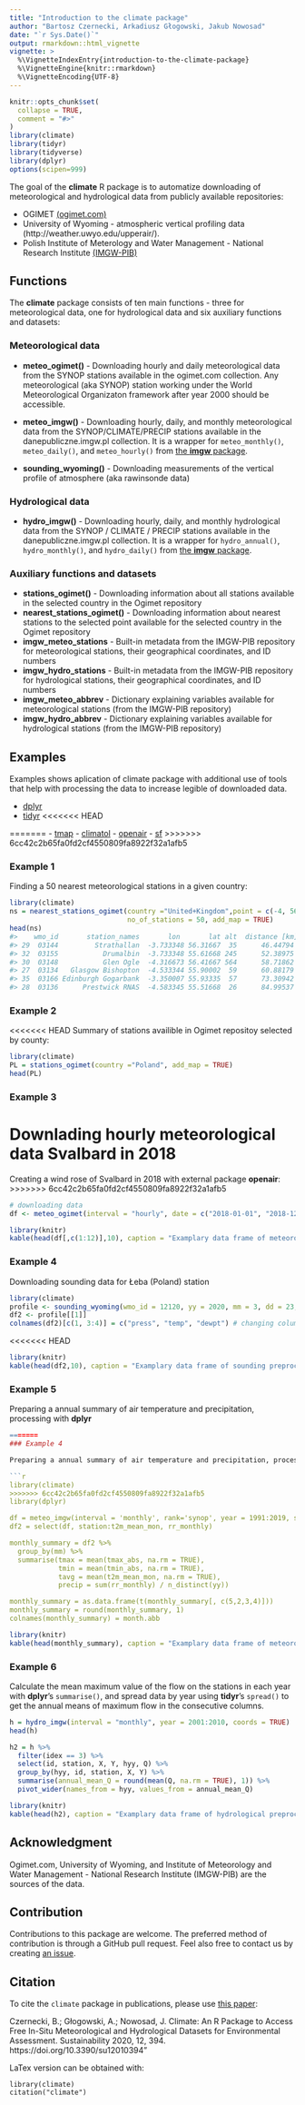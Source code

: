 ```yaml
---
title: "Introduction to the climate package"
author: "Bartosz Czernecki, Arkadiusz Głogowski, Jakub Nowosad"
date: "`r Sys.Date()`"
output: rmarkdown::html_vignette
vignette: >
  %\VignetteIndexEntry{introduction-to-the-climate-package}
  %\VignetteEngine{knitr::rmarkdown}
  %\VignetteEncoding{UTF-8}
---
```

  
```r
knitr::opts_chunk$set(
  collapse = TRUE,
  comment = "#>"
)
library(climate)
library(tidyr)
library(tidyverse)
library(dplyr)
options(scipen=999)
```

The goal of the  **climate** R package is to automatize downloading of meteorological
and hydrological data from publicly available repositories:
  
- OGIMET [(ogimet.com)](http://ogimet.com/index.phtml.en) 
- University of Wyoming - atmospheric vertical profiling data (http://weather.uwyo.edu/upperair/).
- Polish Institute of Meterology and Water Management - National Research Institute [(IMGW-PIB)](https://dane.imgw.pl/)

## Functions 

The **climate** package consists of ten main functions - three for meteorological data, one for hydrological data and six auxiliary functions and datasets:
  
### Meteorological data
  
- **meteo_ogimet()** - Downloading hourly and daily meteorological data from the SYNOP stations available in the ogimet.com collection.
Any meteorological (aka SYNOP) station working under the World Meteorological Organizaton framework after year 2000 should be accessible.

- **meteo_imgw()** - Downloading hourly, daily, and monthly meteorological data from the SYNOP/CLIMATE/PRECIP stations available in the danepubliczne.imgw.pl collection. 
It is a wrapper for `meteo_monthly()`, `meteo_daily()`, and `meteo_hourly()` from [the **imgw** package](https://github.com/bczernecki/imgw).

- **sounding_wyoming()** - Downloading measurements of the vertical profile of atmosphere (aka rawinsonde data)

### Hydrological data

- **hydro_imgw()** - Downloading hourly, daily, and monthly hydrological data from the SYNOP / CLIMATE / PRECIP stations available in the
danepubliczne.imgw.pl collection.
It is a wrapper for `hydro_annual()`, `hydro_monthly()`, and `hydro_daily()` from [the **imgw** package](https://github.com/bczernecki/imgw).

### Auxiliary functions and datasets

- **stations_ogimet()** - Downloading information about all stations available in the selected
country in the Ogimet repository
- **nearest_stations_ogimet()** - Downloading information about nearest stations to the selected point
available for the selected country in the Ogimet repository
- **imgw_meteo_stations** - Built-in   metadata from the IMGW-PIB repository for   meteorological   stations,   their   geographical
coordinates, and ID numbers
- **imgw_hydro_stations** - Built-in metadata from the IMGW-PIB repository for   hydrological   stations,    their   geographical
coordinates, and ID numbers
- **imgw_meteo_abbrev** - Dictionary explaining variables available for meteorological stations (from the IMGW-PIB repository)
- **imgw_hydro_abbrev** - Dictionary explaining variables available for hydrological stations (from the IMGW-PIB repository)

## Examples

Examples shows aplication of climate package with additional use of tools that help with processing the data to increase legible of downloaded data.  

- [dplyr](https://CRAN.R-project.org/package=dplyr)
- [tidyr](https://CRAN.R-project.org/package=tidyr)
<<<<<<< HEAD

=======
- [tmap](https://CRAN.R-project.org/package=tmap)
- [climatol](https://CRAN.R-project.org/package=climatol)
- [openair](https://CRAN.R-project.org/package=openair)
- [sf](https://CRAN.R-project.org/package=sf)
>>>>>>> 6cc42c2b65fa0fd2cf4550809fa8922f32a1afb5

### Example 1

Finding a 50 nearest meteorological stations in a given country:

``` r
library(climate)
ns = nearest_stations_ogimet(country ="United+Kingdom",point = c(-4, 56),
                             no_of_stations = 50, add_map = TRUE)
head(ns)
#>    wmo_id       station_names       lon       lat alt  distance [km]
#> 29  03144         Strathallan  -3.733348 56.31667  35      46.44794
#> 32  03155           Drumalbin  -3.733348 55.61668 245      52.38975
#> 30  03148           Glen Ogle  -4.316673 56.41667 564      58.71862
#> 27  03134   Glasgow Bishopton  -4.533344 55.90002  59      60.88179
#> 35  03166 Edinburgh Gogarbank  -3.350007 55.93335  57      73.30942
#> 28  03136      Prestwick RNAS  -4.583345 55.51668  26      84.99537
```

### Example 2

<<<<<<< HEAD
Summary of stations availible in Ogimet repositoy  selected by county:

``` r
library(climate)
PL = stations_ogimet(country ="Poland", add_map = TRUE)
head(PL)
```

### Example 3
Downlading hourly meteorological data Svalbard in 2018 
=======
Creating a wind rose of Svalbard in 2018 with external package **openair**: 
>>>>>>> 6cc42c2b65fa0fd2cf4550809fa8922f32a1afb5
  
``` r
# downloading data
df <- meteo_ogimet(interval = "hourly", date = c("2018-01-01", "2018-12-31"),station = c("01008"))
```

```r
library(knitr)
kable(head(df[,c(1:12)],10), caption = "Examplary data frame of meteorological data.")
```

### Example 4
Downloading sounding data for Łeba (Poland) station

```r
library(climate)
profile <- sounding_wyoming(wmo_id = 12120, yy = 2020, mm = 3, dd = 23, hh = 0)
df2 <- profile[[1]] 
colnames(df2)[c(1, 3:4)] = c("press", "temp", "dewpt") # changing column names
```

<<<<<<< HEAD
```r
library(knitr)
kable(head(df2,10), caption = "Examplary data frame of sounding preprocesssing.")
```

### Example 5
Preparing a annual summary of air temperature and precipitation, processing with **dplyr** 

```r
=======
### Example 4

Preparing a annual summary of air temperature and precipitation, processing with **dplyr** and plot by **climatol**:

```r
library(climate)
>>>>>>> 6cc42c2b65fa0fd2cf4550809fa8922f32a1afb5
library(dplyr)

df = meteo_imgw(interval = 'monthly', rank='synop', year = 1991:2019, station = "POZNAŃ") 
df2 = select(df, station:t2m_mean_mon, rr_monthly)

monthly_summary = df2 %>% 
  group_by(mm) %>% 
  summarise(tmax = mean(tmax_abs, na.rm = TRUE), 
            tmin = mean(tmin_abs, na.rm = TRUE),
            tavg = mean(t2m_mean_mon, na.rm = TRUE), 
            precip = sum(rr_monthly) / n_distinct(yy))            

monthly_summary = as.data.frame(t(monthly_summary[, c(5,2,3,4)])) 
monthly_summary = round(monthly_summary, 1)
colnames(monthly_summary) = month.abb
```

```r
library(knitr)
kable(head(monthly_summary), caption = "Examplary data frame of meteorological preprocesssing.")
```

### Example 6
Calculate the mean maximum value of the flow on the stations in each year with **dplyr**'s `summarise()`, and spread data by year using **tidyr**'s `spread()` to get the annual means of maximum flow in the consecutive columns.

```r
h = hydro_imgw(interval = "monthly", year = 2001:2010, coords = TRUE)
head(h)
```


```r
h2 = h %>%
  filter(idex == 3) %>%
  select(id, station, X, Y, hyy, Q) %>%
  group_by(hyy, id, station, X, Y) %>%
  summarise(annual_mean_Q = round(mean(Q, na.rm = TRUE), 1)) %>% 
  pivot_wider(names_from = hyy, values_from = annual_mean_Q)
```

```r
library(knitr)
kable(head(h2), caption = "Examplary data frame of hydrological preprocesssing.")
```


## Acknowledgment

Ogimet.com, University of Wyoming, and Institute of Meteorology and Water Management - National Research Institute (IMGW-PIB) are the sources of the data.

## Contribution

Contributions to this package are welcome. 
The preferred method of contribution is through a GitHub pull request. 
Feel also free to contact us by creating [an issue](https://github.com/bczernecki/climate/issues).

## Citation

To cite the `climate` package in publications, please use [this paper](https://www.mdpi.com/2071-1050/12/1/394):
  
  Czernecki, B.; Głogowski, A.; Nowosad, J. Climate: An R Package to Access Free In-Situ Meteorological and Hydrological Datasets for Environmental Assessment. Sustainability 2020, 12, 394. https://doi.org/10.3390/su12010394"

LaTex version can be obtained with:
```
library(climate)
citation("climate")
```
<!-- ![Mean maximum annual flow](../../docs/articles/articles/pl_files/figure-html/unnamed-chunk-1-1.png) -->
